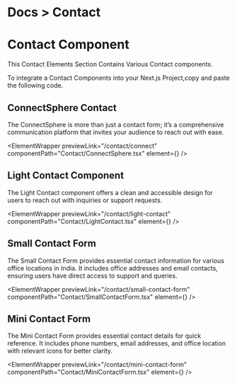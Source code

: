 
<h1 className="text-gray-200 text-[14px] mt-3 ">
  <span className="text-gray-500 ">Docs ></span> Contact
</h1>

# Contact Component

This Contact Elements Section Contains Various Contact components.

To integrate a Contact Components into your Next.js Project,copy and paste the following code.

## ConnectSphere Contact

The ConnectSphere is more than just a contact form; it’s a comprehensive communication platform that invites your audience to reach out with ease.

<ElementWrapper
  previewLink="/contact/connect"
  componentPath="Contact/ConnectSphere.tsx"
  element={<ConnectSphere />}
/>

## Light Contact Component

The Light Contact component offers a clean and accessible design for users to reach out with inquiries or support requests.

<ElementWrapper
  previewLink="/contact/light-contact"
  componentPath="Contact/LightContact.tsx"
  element={<LightContact />}
/>

## Small Contact Form

The Small Contact Form provides essential contact information for various office locations in India. It includes office addresses and email contacts, ensuring users have direct access to support and queries.

<ElementWrapper
  previewLink="/contact/small-contact-form"
  componentPath="Contact/SmallContactForm.tsx"
  element={<SmallContactForm />}
/>

## Mini Contact Form

The Mini Contact Form provides essential contact details for quick reference. It includes phone numbers, email addresses, and office location with relevant icons for better clarity.

<ElementWrapper
  previewLink="/contact/mini-contact-form"
  componentPath="Contact/MiniContactForm.tsx"
  element={<MiniContactForm />}
/>
